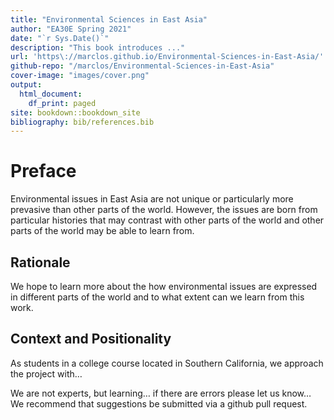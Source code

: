 ```yaml
--- 
title: "Environmental Sciences in East Asia"
author: "EA30E Spring 2021"
date: "`r Sys.Date()`"
description: "This book introduces ..."
url: 'https\://marclos.github.io/Environmental-Sciences-in-East-Asia/'
github-repo: "/marclos/Environmental-Sciences-in-East-Asia"
cover-image: "images/cover.png"
output:
  html_document:
    df_print: paged
site: bookdown::bookdown_site
bibliography: bib/references.bib
---
```


# Preface {-}

Environmental issues in East Asia are not unique or particularly more prevasive than other parts of the world. However, the issues are born from particular histories that may contrast with other parts of the world and other parts of the world may be able to learn from. 

## Rationale {-}

We hope to learn more about the how environmental issues are expressed in different parts of the world and to what extent can we learn from this work. 

## Context and Positionality {-}

As students in a college course located in Southern California, we approach the project with...

We are not experts, but learning... if there are errors please let us know... We recommend that suggestions be submitted via a github pull request. 


